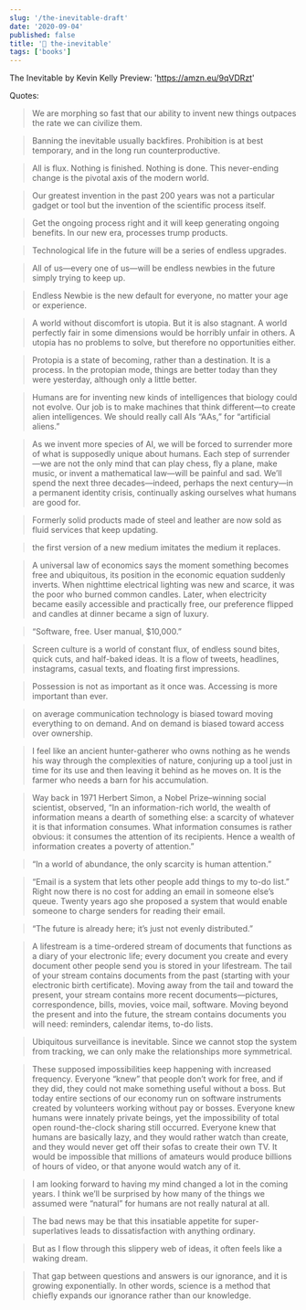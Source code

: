 ```yaml
---
slug: '/the-inevitable-draft'
date: '2020-09-04'
published: false
title: '📖 the-inevitable'
tags: ['books']
---
```


The Inevitable
by Kevin Kelly
Preview: 'https://amzn.eu/9qVDRzt'

Quotes:

> We are morphing so fast that our ability to invent new things outpaces the rate we can civilize them.

> Banning the inevitable usually backfires. Prohibition is at best temporary, and in the long run counterproductive.

> All is flux. Nothing is finished. Nothing is done. This never-ending change is the pivotal axis of the modern world.

> Our greatest invention in the past 200 years was not a particular gadget or tool but the invention of the scientific process itself.

> Get the ongoing process right and it will keep generating ongoing benefits. In our new era, processes trump products.

> Technological life in the future will be a series of endless upgrades.

> All of us—every one of us—will be endless newbies in the future simply trying to keep up.

> Endless Newbie is the new default for everyone, no matter your age or experience.

> A world without discomfort is utopia. But it is also stagnant. A world perfectly fair in some dimensions would be horribly unfair in others. A utopia has no problems to solve, but therefore no opportunities either.

> Protopia is a state of becoming, rather than a destination. It is a process. In the protopian mode, things are better today than they were yesterday, although only a little better.

> Humans are for inventing new kinds of intelligences that biology could not evolve. Our job is to make machines that think different—to create alien intelligences. We should really call AIs “AAs,” for “artificial aliens.”

> As we invent more species of AI, we will be forced to surrender more of what is supposedly unique about humans. Each step of surrender—we are not the only mind that can play chess, fly a plane, make music, or invent a mathematical law—will be painful and sad. We’ll spend the next three decades—indeed, perhaps the next century—in a permanent identity crisis, continually asking ourselves what humans are good for.

> Formerly solid products made of steel and leather are now sold as fluid services that keep updating.

> the first version of a new medium imitates the medium it replaces.

> A universal law of economics says the moment something becomes free and ubiquitous, its position in the economic equation suddenly inverts. When nighttime electrical lighting was new and scarce, it was the poor who burned common candles. Later, when electricity became easily accessible and practically free, our preference flipped and candles at dinner became a sign of luxury.

> “Software, free. User manual, \$10,000.”

> Screen culture is a world of constant flux, of endless sound bites, quick cuts, and half-baked ideas. It is a flow of tweets, headlines, instagrams, casual texts, and floating first impressions.

> Possession is not as important as it once was. Accessing is more important than ever.

> on average communication technology is biased toward moving everything to on demand. And on demand is biased toward access over ownership.

> I feel like an ancient hunter-gatherer who owns nothing as he wends his way through the complexities of nature, conjuring up a tool just in time for its use and then leaving it behind as he moves on. It is the farmer who needs a barn for his accumulation.

> Way back in 1971 Herbert Simon, a Nobel Prize–winning social scientist, observed, “In an information-rich world, the wealth of information means a dearth of something else: a scarcity of whatever it is that information consumes. What information consumes is rather obvious: it consumes the attention of its recipients. Hence a wealth of information creates a poverty of attention.”

> “In a world of abundance, the only scarcity is human attention.”

> “Email is a system that lets other people add things to my to-do list.” Right now there is no cost for adding an email in someone else’s queue. Twenty years ago she proposed a system that would enable someone to charge senders for reading their email.

> “The future is already here; it’s just not evenly distributed.”

> A lifestream is a time-ordered stream of documents that functions as a diary of your electronic life; every document you create and every document other people send you is stored in your lifestream. The tail of your stream contains documents from the past (starting with your electronic birth certificate). Moving away from the tail and toward the present, your stream contains more recent documents—pictures, correspondence, bills, movies, voice mail, software. Moving beyond the present and into the future, the stream contains documents you will need: reminders, calendar items, to-do lists.

> Ubiquitous surveillance is inevitable. Since we cannot stop the system from tracking, we can only make the relationships more symmetrical.

> These supposed impossibilities keep happening with increased frequency. Everyone “knew” that people don’t work for free, and if they did, they could not make something useful without a boss. But today entire sections of our economy run on software instruments created by volunteers working without pay or bosses. Everyone knew humans were innately private beings, yet the impossibility of total open round-the-clock sharing still occurred. Everyone knew that humans are basically lazy, and they would rather watch than create, and they would never get off their sofas to create their own TV. It would be impossible that millions of amateurs would produce billions of hours of video, or that anyone would watch any of it.

> I am looking forward to having my mind changed a lot in the coming years. I think we’ll be surprised by how many of the things we assumed were “natural” for humans are not really natural at all.

> The bad news may be that this insatiable appetite for super-superlatives leads to dissatisfaction with anything ordinary.

> But as I flow through this slippery web of ideas, it often feels like a waking dream.

> That gap between questions and answers is our ignorance, and it is growing exponentially. In other words, science is a method that chiefly expands our ignorance rather than our knowledge.
